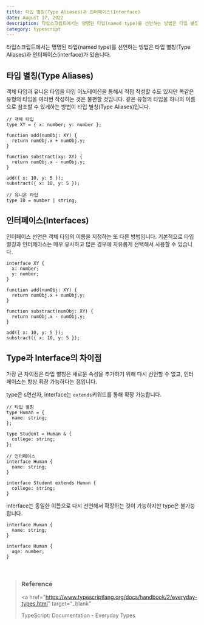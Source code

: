 ```yaml
---
title: 타입 별칭(Type Aliases)과 인터페이스(Interface)
date: August 17, 2022
description: 타입스크립트에서는 명명된 타입(named type)를 선언하는 방법은 타입 별칭(Type Aliases)과 인터페이스(interface)가 있습니다.
category: typescript
---
```


타입스크립트에서는 명명된 타입(named type)를 선언하는 방법은 타입 별칭(Type Aliases)과 인터페이스(interface)가 있습니다.

## 타입 별칭(Type Aliases)

객체 타입과 유니온 타입을 타입 어노테이션을 통해서 직접 작성할 수도 있지만 똑같은 유형의 타입을 여러번 작성하는 것은 불편할 것입니다. 같은 유형의 타입을 하나의 이름으로 참조할 수 있게하는 방법이 타입 별칭(Type Aliases)입니다.

```tsx
// 객체 타입
type XY = { x: number; y: number };

function add(numObj: XY) {
  return numObj.x + numObj.y;
}

function substract(xy: XY) {
  return numObj.x - numObj.y;
}

add({ x: 10, y: 5 });
substract({ x: 10, y: 5 });
```

```tsx
// 유니온 타입
type ID = number | string;
```

## 인터페이스(Interfaces)

인터페이스 선언은 객체 타입의 이름을 지정하는 또 다른 방법입니다. 기본적으로 타입 별칭과 인터페이스는 매우 유사하고 많은 경우에 자유롭게 선택해서 사용할 수 있습니다.

```tsx
interface XY {
  x: number;
  y: number;
}

function add(numObj: XY) {
  return numObj.x + numObj.y;
}

function substract(numObj: XY) {
  return numObj.x - numObj.y;
}

add({ x: 10, y: 5 });
substract({ x: 10, y: 5 });
```

## Type과 Interface의 차이점

가장 큰 차이점은 타입 별칭은 새로운 속성을 추가하기 위해 다시 선언할 수 없고, 인터페이스는 항상 확장 가능하다는 점입니다.

type은 `&`연산자, interface는 `extends`키워드를 통해 확장 가능합니다.

```tsx
// 타입 별칭
type Human = {
  name: string;
};

type Student = Human & {
  college: string;
};

// 인터페이스
interface Human {
  name: string;
}

interface Student extends Human {
  college: string;
}
```

interface는 동일한 이름으로 다시 선언해서 확장하는 것이 가능하지만 type은 불가능합니다.

```tsx
interface Human {
  name: string;
}

interface Human {
  age: number;
}
```

<br />

> ### **Reference**
>
> <a
>   href="https://www.typescriptlang.org/docs/handbook/2/everyday-types.html"
>   target="_blank"
> >
>   TypeScript: Documentation - Everyday Types
> </a>
